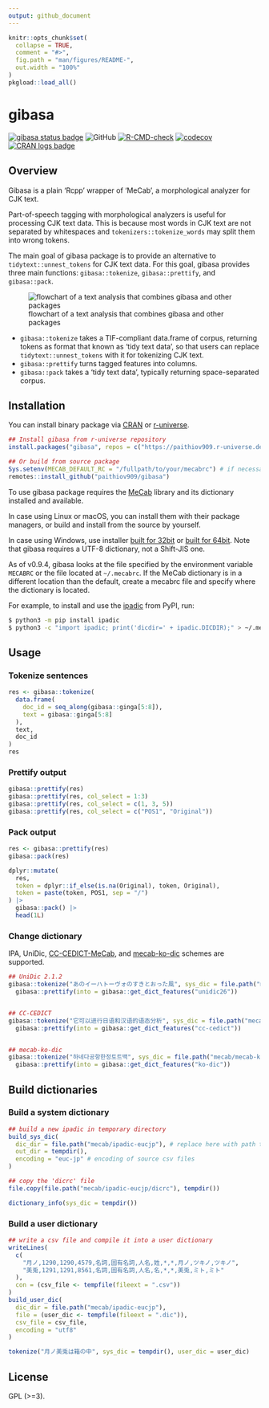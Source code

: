 ```yaml
---
output: github_document
---
```


<!-- README.md is generated from README.Rmd. Please edit that file -->

```r
knitr::opts_chunk$set(
  collapse = TRUE,
  comment = "#>",
  fig.path = "man/figures/README-",
  out.width = "100%"
)
pkgload::load_all()
```

# gibasa

<!-- badges: start -->
[![gibasa status badge](https://paithiov909.r-universe.dev/badges/gibasa)](https://paithiov909.r-universe.dev/gibasa)
![GitHub](https://img.shields.io/github/license/paithiov909/gibasa)
[![R-CMD-check](https://github.com/paithiov909/gibasa/workflows/R-CMD-check/badge.svg)](https://github.com/paithiov909/gibasa/actions)
[![codecov](https://codecov.io/gh/paithiov909/gibasa/branch/main/graph/badge.svg)](https://app.codecov.io/gh/paithiov909/gibasa)
[![CRAN logs badge](https://cranlogs.r-pkg.org/badges/gibasa)](https://cran.r-project.org/package=gibasa)
<!-- badges: end -->

## Overview

Gibasa is a plain 'Rcpp' wrapper of 'MeCab', a morphological analyzer for CJK text.

Part-of-speech tagging with morphological analyzers is useful for processing CJK text data. This is because most words in CJK text are not separated by whitespaces and `tokenizers::tokenize_words` may split them into wrong tokens.

The main goal of gibasa package is to provide an alternative to `tidytext::unnest_tokens` for CJK text data. For this goal, gibasa provides three main functions: `gibasa::tokenize`, `gibasa::prettify`, and `gibasa::pack`.

![flowchart of a text analysis that combines gibasa and other packages](man/figures/tidytext_fig5_1_mod.drawio.png)

- `gibasa::tokenize` takes a TIF-compliant data.frame of corpus, returning tokens as format that known as 'tidy text data', so that users can replace `tidytext::unnest_tokens` with it for tokenizing CJK text.
- `gibasa::prettify` turns tagged features into columns.
- `gibasa::pack` takes a 'tidy text data', typically returning space-separated corpus.

## Installation

You can install binary package via [CRAN](https://cran.r-project.org/package=gibasa) or [r-universe](https://paithiov909.r-universe.dev/gibasa).

```r
## Install gibasa from r-universe repository
install.packages("gibasa", repos = c("https://paithiov909.r-universe.dev", "https://cloud.r-project.org"))

## Or build from source package
Sys.setenv(MECAB_DEFAULT_RC = "/fullpath/to/your/mecabrc") # if necessary
remotes::install_github("paithiov909/gibasa")
```

To use gibasa package requires the [MeCab](https://taku910.github.io/mecab/) library and its dictionary installed and available.

In case using Linux or macOS, you can install them with their package managers, or build and install from the source by yourself.

In case using Windows, use installer [built for 32bit](https://drive.google.com/uc?export=download&id=0B4y35FiV1wh7WElGUGt6ejlpVXc) or [built for 64bit](https://github.com/ikegami-yukino/mecab/releases/tag/v0.996.2). Note that gibasa requires a UTF-8 dictionary, not a Shift-JIS one.

As of v0.9.4, gibasa looks at the file specified by the environment variable `MECABRC` or the file located at `~/.mecabrc`. If the MeCab dictionary is in a different location than the default, create a mecabrc file and specify where the dictionary is located.

For example, to install and use the [ipadic](https://pypi.org/project/ipadic/) from PyPI, run:

```sh
$ python3 -m pip install ipadic
$ python3 -c "import ipadic; print('dicdir=' + ipadic.DICDIR);" > ~/.mecabrc
```

## Usage

### Tokenize sentences

```r
res <- gibasa::tokenize(
  data.frame(
    doc_id = seq_along(gibasa::ginga[5:8]),
    text = gibasa::ginga[5:8]
  ),
  text,
  doc_id
)
res
```

### Prettify output

```r
gibasa::prettify(res)
gibasa::prettify(res, col_select = 1:3)
gibasa::prettify(res, col_select = c(1, 3, 5))
gibasa::prettify(res, col_select = c("POS1", "Original"))
```

### Pack output

```r
res <- gibasa::prettify(res)
gibasa::pack(res)

dplyr::mutate(
  res,
  token = dplyr::if_else(is.na(Original), token, Original),
  token = paste(token, POS1, sep = "/")
) |>
  gibasa::pack() |>
  head(1L)
```

### Change dictionary

IPA, UniDic, [CC-CEDICT-MeCab](https://github.com/ueda-keisuke/CC-CEDICT-MeCab), and [mecab-ko-dic](https://bitbucket.org/eunjeon/mecab-ko-dic/src/master/) schemes are supported.

```r
## UniDic 2.1.2
gibasa::tokenize("あのイーハトーヴォのすきとおった風", sys_dic = file.path("mecab/unidic-lite")) |>
  gibasa::prettify(into = gibasa::get_dict_features("unidic26"))


## CC-CEDICT
gibasa::tokenize("它可以进行日语和汉语的语态分析", sys_dic = file.path("mecab/cc-cedict")) |>
  gibasa::prettify(into = gibasa::get_dict_features("cc-cedict"))


## mecab-ko-dic
gibasa::tokenize("하네다공항한정토트백", sys_dic = file.path("mecab/mecab-ko-dic")) |>
  gibasa::prettify(into = gibasa::get_dict_features("ko-dic"))
```

## Build dictionaries

### Build a system dictionary

```r
## build a new ipadic in temporary directory
build_sys_dic(
  dic_dir = file.path("mecab/ipadic-eucjp"), # replace here with path to your source dictionary
  out_dir = tempdir(),
  encoding = "euc-jp" # encoding of source csv files
)

## copy the 'dicrc' file
file.copy(file.path("mecab/ipadic-eucjp/dicrc"), tempdir())

dictionary_info(sys_dic = tempdir())
```

### Build a user dictionary

```r
## write a csv file and compile it into a user dictionary
writeLines(
  c(
    "月ノ,1290,1290,4579,名詞,固有名詞,人名,姓,*,*,月ノ,ツキノ,ツキノ",
    "美兎,1291,1291,8561,名詞,固有名詞,人名,名,*,*,美兎,ミト,ミト"
  ),
  con = (csv_file <- tempfile(fileext = ".csv"))
)
build_user_dic(
  dic_dir = file.path("mecab/ipadic-eucjp"),
  file = (user_dic <- tempfile(fileext = ".dic")),
  csv_file = csv_file,
  encoding = "utf8"
)

tokenize("月ノ美兎は箱の中", sys_dic = tempdir(), user_dic = user_dic)
```

## License

GPL (>=3).
